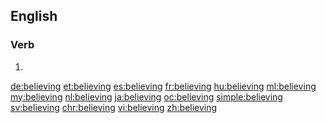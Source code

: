 ==English==

===Verb===
{{head|en}}

# {{present participle of|believe}}

[[de:believing]]
[[et:believing]]
[[es:believing]]
[[fr:believing]]
[[hu:believing]]
[[ml:believing]]
[[my:believing]]
[[nl:believing]]
[[ja:believing]]
[[oc:believing]]
[[simple:believing]]
[[sv:believing]]
[[chr:believing]]
[[vi:believing]]
[[zh:believing]]